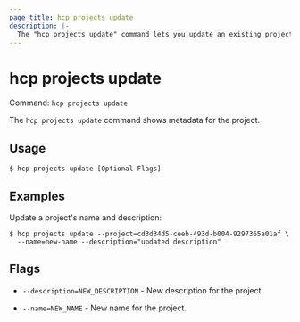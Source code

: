 ```yaml
---
page_title: hcp projects update
description: |-
  The "hcp projects update" command lets you update an existing project.
---
```


# hcp projects update

Command: `hcp projects update` 

The `hcp projects update` command shows metadata for the project.

## Usage

```shell-session
$ hcp projects update [Optional Flags]
```

## Examples

Update a project's name and description:

```shell-session
$ hcp projects update --project=cd3d34d5-ceeb-493d-b004-9297365a01af \
  --name=new-name --description="updated description"
```

## Flags

- `--description=NEW_DESCRIPTION` - New description for the project.

- `--name=NEW_NAME` - New name for the project.

